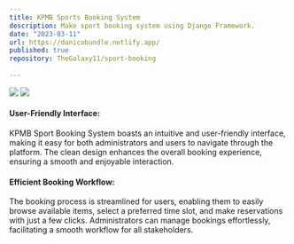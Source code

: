 ```yaml
---
title: KPMB Sports Booking System
description: Make sport booking system using Django Framework.
date: "2023-03-11"
url: https://danicobundle.netlify.app/
published: true
repository: TheGalaxy11/sport-booking
  
---
```


[![](https://i.ibb.co/TtRZf27/Screenshot-2024-01-29-231652.png)](https://danicobundle.netlify.app/)
[![](https://i.ibb.co/7WSb9zt/Screenshot-2024-01-29-231754.png)](https://danicobundle.netlify.app/)

#### User-Friendly Interface:
KPMB Sport Booking System boasts an intuitive and user-friendly interface, making it easy for both administrators and users to navigate through the platform. 
The clean design enhances the overall booking experience, ensuring a smooth and enjoyable interaction.

#### Efficient Booking Workflow:
The booking process is streamlined for users, enabling them to easily browse available items, select a preferred time slot, and make reservations with just a few clicks. 
Administrators can manage bookings effortlessly, facilitating a smooth workflow for all stakeholders.
